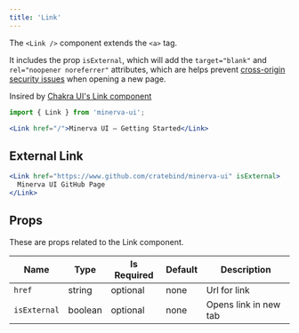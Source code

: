 ```yaml
---
title: 'Link'
---
```


The `<Link />` component extends the `<a>` tag.

It includes the prop `isExternal`, which will add the `target="blank"` and `rel="noopener noreferrer"` attributes, which are helps prevent [cross-origin security issues](https://developers.google.com/web/tools/lighthouse/audits/noopener) when opening a new page.

Insired by [Chakra UI's Link component](https://chakra-ui.com/link)

```js
import { Link } from 'minerva-ui';
```

```jsx live
<Link href="/">Minerva UI – Getting Started</Link>
```

## External Link

```jsx live
<Link href="https://www.github.com/cratebind/minerva-ui" isExternal>
  Minerva UI GitHub Page
</Link>
```

## Props

These are props related to the Link component.

| Name         | Type    | Is Required | Default | Description           |
| ------------ | ------- | ----------- | ------- | --------------------- |
| `href`       | string  | optional    | none    | Url for link          |
| `isExternal` | boolean | optional    | none    | Opens link in new tab |
